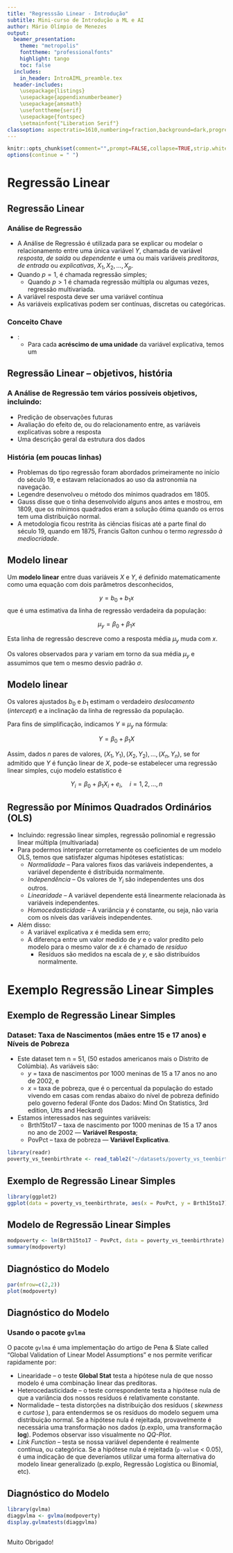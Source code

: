 ```yaml
---
title: "Regresssão Linear - Introdução"
subtitle: Mini-curso de Introdução a ML e AI
author: Mário Olímpio de Menezes
output: 
  beamer_presentation:
    theme: "metropolis"
    fonttheme: "professionalfonts"
    highlight: tango
    toc: false
  includes:
    in_header: IntroAIML_preamble.tex
  header-includes:
    \usepackage{listings}
    \usepackage{appendixnumberbeamer}
    \usepackage{amsmath}
    \usefonttheme{serif} 
    \usepackage{fontspec}
    \setmainfont{"Liberation Serif"}
classoption: aspectratio=1610,numbering=fraction,background=dark,progressbar=foot
---
```




```r
knitr::opts_chunk$set(comment="",prompt=FALSE,collapse=TRUE,strip.white=TRUE,tidy=TRUE,tidy.opts = list(width.cutoff=60,size="scriptsize",continue=" "),warning = FALSE,message = FALSE)
options(continue = " ")
```

\metroset{sectionpage=progressbar}

<!-- The R Book 2nd Edition - -->


<!-- do livro Practical Regression and ANOVA with R - de Julian J. Faraway -->

# Regressão Linear 

## Regressão Linear


### Análise de Regressão

* A Análise de Regressão é utilizada para se explicar ou modelar o relacionamento entre uma única variável $Y$, chamada de variável *resposta*, *de saída* ou *dependente* e uma ou mais variáveis *preditoras*, *de entrada* ou *explicativas*, $X_1, X_2, ..., X_p$.
* Quando $p = 1$, é chamada regressão simples;
    + Quando $p > 1$ é chamada regressão múltipla ou algumas vezes, regressão multivariada.
* A variável resposta deve ser uma variável contínua
* As variáveis explicativas podem ser contínuas, discretas ou categóricas.


### Conceito Chave

* \emph{Variação constante}:
    + Para cada **acréscimo de uma unidade** da variável explicativa, temos um \bf\color{blue}{acréscimo constante}\  na variável resposta.

## Regressão Linear -- objetivos, história

### A Análise de Regressão tem vários possíveis objetivos, incluindo:

* Predição de observações futuras
* Avaliação do efeito de, ou do relacionamento entre, as variáveis explicativas sobre a resposta
* Uma descrição geral da estrutura dos dados

### História (em poucas linhas)

\small

* Problemas do tipo regressão foram abordados primeiramente no início do século 19, e estavam relacionados ao uso da astronomia na navegação.
* Legendre desenvolveu o método dos mínimos quadrados em 1805.
* Gauss disse que o tinha desenvolvido alguns anos antes e mostrou, em 1809, que os mínimos quadrados eram a solução ótima quando os erros tem uma distribuição normal.
* A metodologia ficou restrita às ciências físicas até a parte final do século 19, quando em 1875, Francis Galton cunhou o termo *regressão à mediocridade*. 



## Modelo linear

Um **modelo linear** entre duas variáveis $X$ e $Y$, é definido
matematicamente como uma equação com dois parâmetros desconhecidos,

\vspace{-0.5\baselineskip}
$$ y = b_0 + b_1x $$
que é uma estimativa da linha de regressão verdadeira da população:

\vspace{-0.5\baselineskip}
$$\mu_y = \beta_0 + \beta_1 x$$

Esta linha de regressão descreve como a resposta média $\mu_y$ muda com $x$. 

Os valores observados para $y$ variam em torno da sua média $\mu_y$ e assumimos que tem o mesmo desvio padrão $\sigma$.

## Modelo linear

Os valores ajustados $b_0$ e $b_1$ estimam o verdadeiro *deslocamento* (*intercept*) e a inclinação da linha de regressão da população. 

Para fins de simplificação, indicamos $Y \equiv \mu_y$ na fórmula:

$$ Y = \beta_0 + \beta_1 X $$

Assim, dados $n$ pares de valores, $(X_1, Y_1), (X_2, Y_2), \ldots,
(X_n, Y_n)$, se for admitido que $Y$ é função linear de $X$, pode-se
estabelecer uma regressão linear simples, cujo modelo estatístico é

\vspace{-0.5\baselineskip}
$$ Y_i = \beta_0 + \beta_1 X_i + e_i, \quad i = 1, 2, \ldots, n $$




## Regressão por Mínimos Quadrados Ordinários (OLS)

\small

* Incluindo: regressão linear simples, regressão polinomial e regressão linear múltipla (multivariada)
* Para podermos interpretar corretamente os coeficientes de um modelo OLS, temos que satisfazer algumas hipóteses estatísticas:
    + *Normalidade* -- Para valores fixos das variáveis independentes, a variável dependente é distribuida normalmente.
    + *Independência* -- Os valores de $Y_i$ são independentes uns dos outros.
    + *Linearidade* -- A variável dependente está linearmente relacionada às variáveis independentes.
    + *Homocedasticidade* -- A variância $y$ é constante, ou seja, não varia com os níveis das variáveis independentes.
* Além disso:
    + A variável explicativa $x$ é medida sem erro;
    + A diferença entre um valor medido de $y$ e o valor predito pelo modelo para o mesmo valor de $x$ é chamado de *resíduo*
        + Resíduos são medidos na escala de $y$, e são distribuídos normalmente.

# Exemplo Regressão Linear Simples

## Exemplo de Regressão Linear Simples

### Dataset: Taxa de Nascimentos (mães entre 15 e 17 anos) e Níveis de Pobreza

* Este dataset tem n = 51, (50 estados americanos mais o Distrito de Colúmbia).  As variáveis são:
  * *y* = taxa de nascimentos por 1000 meninas de 15 a 17 anos no ano de 2002, e 
  * *x* = taxa de pobreza, que é o percentual da população do estado vivendo em casas com rendas abaixo do nível de pobreza definido pelo governo federal (Fonte dos Dados: Mind On Statistics, 3rd edition, Utts and Heckard)

* Estamos interessados nas seguintes variáveis:
  * Brth15to17 -- taxa de nascimento por 1000 meninas de 15 a 17 anos no ano de 2002 --- **Variável Resposta**;
  * PovPct -- taxa de pobreza ---  **Variável Explicativa**.

\scriptsize
```r
library(readr)
poverty_vs_teenbirthrate <- read_table2("~/datasets/poverty_vs_teenbirthrate.txt")
```

## Exemplo de Regressão Linear Simples

\scriptsize
```r
library(ggplot2)
ggplot(data = poverty_vs_teenbirthrate, aes(x = PovPct, y = Brth15to17)) + geom_point()
```


## Modelo de Regressão Linear Simples

\scriptsize
```r
modpoverty <- lm(Brth15to17 ~ PovPct, data = poverty_vs_teenbirthrate)
summary(modpoverty)
```


## Diagnóstico do Modelo

\scriptsize
```r
par(mfrow=c(2,2))
plot(modpoverty)
```

## Diagnóstico do Modelo

### Usando o pacote `gvlma`

\vspace{0.5\baselineskip}
\footnotesize

O pacote `gvlma` é uma implementação do artigo de Pena \& Slate called "Global Validation of Linear Model Assumptions"  e nos permite verificar rapidamente por:

* Linearidade -- o teste **Global Stat** testa a hipótese nula de que nosso modelo é uma combinação linear das preditoras.
* Heterocedasticidade -- o teste correspondente testa a hipótese nula de que a variância dos nossos resíduos é relativamente constante.
* Normalidade -- testa distorções na distribuição dos resíduos ( _skewness_ e _curtose_ ), para entendermos se os resíduos do modelo seguem uma distribuição normal. Se a hipótese nula é rejeitada, provavelmente é necessária uma transformação nos dados (p.explo, uma transformação **log**). Podemos observar isso visualmente no *QQ-Plot*.
* *Link Function*  -- testa se nossa variável dependente é realmente contínua, ou categórica. Se a hipótese nula é rejeitada (`p-value` < 0.05), é uma indicação de que deveríamos utilizar uma forma alternativa do modelo linear generalizado (p.explo, Regressão Logística ou Binomial, etc).


## Diagnóstico do Modelo

\scriptsize
```r
library(gvlma)
diaggvlma <- gvlma(modpoverty)
display.gvlmatests(diaggvlma)
```





## {.standout}

Muito Obrigado!

